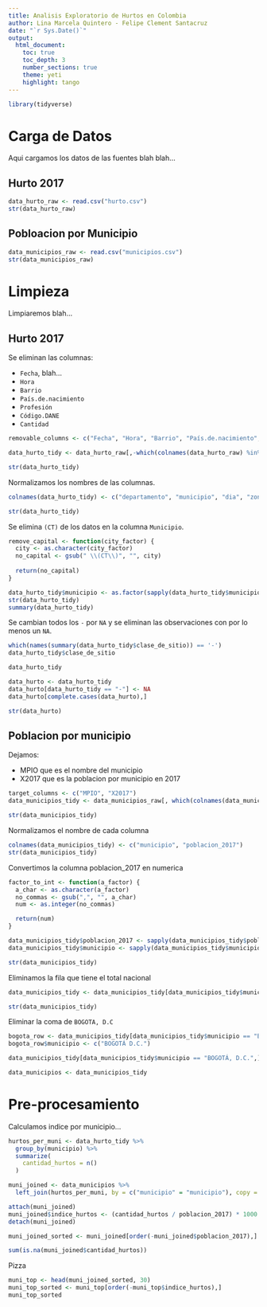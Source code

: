 ```yaml
---
title: Analisis Exploratorio de Hurtos en Colombia
author: Lina Marcela Quintero - Felipe Clement Santacruz
date: "`r Sys.Date()`"
output:
  html_document:
    toc: true
    toc_depth: 3
    number_sections: true
    theme: yeti
    highlight: tango
---
```


```r
library(tidyverse)
```

# Carga de Datos

Aqui cargamos los datos de las fuentes blah blah...

## Hurto 2017

```r
data_hurto_raw <- read.csv("hurto.csv")
str(data_hurto_raw)
```

## Pobloacion por Municipio

```r
data_municipios_raw <- read.csv("municipios.csv")
str(data_municipios_raw)
```

# Limpieza

Limpiaremos blah...

## Hurto 2017

Se eliminan las columnas:

* `Fecha`, blah...
* `Hora`
* `Barrio`
* `País.de.nacimiento`
* `Profesión`
* `Código.DANE`
* `Cantidad`

```r
removable_columns <- c("Fecha", "Hora", "Barrio", "País.de.nacimiento", "Profesión", "Código.DANE", "Cantidad")

data_hurto_tidy <- data_hurto_raw[,-which(colnames(data_hurto_raw) %in% removable_columns)]

str(data_hurto_tidy)
```

Normalizamos los nombres de las columnas.

```r
colnames(data_hurto_tidy) <- c("departamento", "municipio", "dia", "zona", "clase_de_sitio", "arma_empleada", "movil_agresor", "movil_victima", "edad", "sexo", "estado_civil", "clase_de_empleado", "escolaridad")

str(data_hurto_tidy)
```

Se elimina `(CT)` de los datos en la columna `Municipio`.

```r
remove_capital <- function(city_factor) {
  city <- as.character(city_factor)
  no_capital <- gsub(" \\(CT\\)", "", city)
  
  return(no_capital)
}

data_hurto_tidy$municipio <- as.factor(sapply(data_hurto_tidy$municipio, remove_capital))
str(data_hurto_tidy)
summary(data_hurto_tidy)
```

Se cambian todos los `-` por `NA` y se eliminan las observaciones con por lo menos un `NA`.

```r
which(names(summary(data_hurto_tidy$clase_de_sitio)) == '-')
data_hurto_tidy$clase_de_sitio

data_hurto_tidy

data_hurto <- data_hurto_tidy
data_hurto[data_hurto_tidy == "-"] <- NA
data_hurto[complete.cases(data_hurto),]

str(data_hurto)
```

## Poblacion por municipio

Dejamos:

* MPIO que es el nombre del municipio
* X2017 que es la poblacion por municipio en 2017

```r
target_columns <- c("MPIO", "X2017")
data_municipios_tidy <- data_municipios_raw[, which(colnames(data_municipios_raw) %in% target_columns)]

str(data_municipios_tidy)
```

Normalizamos el nombre de cada columna

```r
colnames(data_municipios_tidy) <- c("municipio", "poblacion_2017")
str(data_municipios_tidy)
```

Convertimos la columna poblacion_2017 en numerica

```r
factor_to_int <- function(a_factor) {
  a_char <- as.character(a_factor)
  no_commas <- gsub(",", "", a_char)
  num <- as.integer(no_commas)

  return(num)
}

data_municipios_tidy$poblacion_2017 <- sapply(data_municipios_tidy$poblacion_2017, factor_to_int)
data_municipios_tidy$municipio <- sapply(data_municipios_tidy$municipio, toupper)

str(data_municipios_tidy)
```

Eliminamos la fila que tiene el total nacional

```r
data_municipios_tidy <- data_municipios_tidy[data_municipios_tidy$municipio != "TOTAL NACIONAL",]

str(data_municipios_tidy)
```

Eliminar la coma de `BOGOTA, D.C`

```r
bogota_row <- data_municipios_tidy[data_municipios_tidy$municipio == "BOGOTÁ, D.C.",]
bogota_row$municipio <- c("BOGOTÁ D.C.")

data_municipios_tidy[data_municipios_tidy$municipio == "BOGOTÁ, D.C.",] <- bogota_row

data_municipios <- data_municipios_tidy
```

# Pre-procesamiento

Calculamos indice por municipio...

```r
hurtos_per_muni <- data_hurto_tidy %>%
  group_by(municipio) %>%
  summarize(
    cantidad_hurtos = n()
  )

muni_joined <- data_municipios %>%
  left_join(hurtos_per_muni, by = c("municipio" = "municipio"), copy = TRUE)

attach(muni_joined)
muni_joined$indice_hurtos <- (cantidad_hurtos / poblacion_2017) * 1000
detach(muni_joined)

muni_joined_sorted <- muni_joined[order(-muni_joined$poblacion_2017),]

sum(is.na(muni_joined$cantidad_hurtos))
```

Pizza

```r
muni_top <- head(muni_joined_sorted, 30)
muni_top_sorted <- muni_top[order(-muni_top$indice_hurtos),]
muni_top_sorted
```
